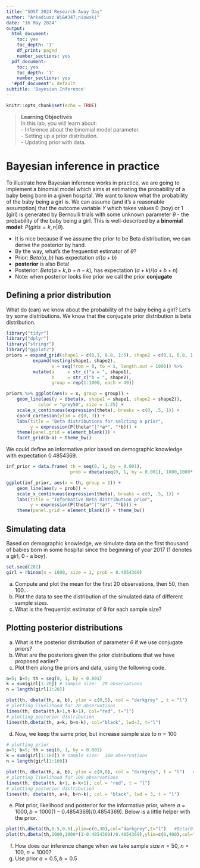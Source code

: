 ```yaml
---
title: "SOST 2024 Research Away Day"
author: "Arkadiusz Wi&#347;niowski"
date: "16 May 2024"
output:
  html_document:
    toc: yes
    toc_depth: '1'
    df_print: paged
    number_sections: yes
  pdf_document:
    toc: yes
    toc_depth: '1'
    number_sections: yes
  '#pdf_document': default
subtitle: 'Bayesian Inference'
---
```

```r
knitr::opts_chunk$set(echo = TRUE)
```

>**Learning Objectives**<br>
>In this lab, you will learn about:<br>
>- Inference about the binomial model parameter.<br>
>- Setting up a prior distribution. <br>
>- Updating prior with data.<br>



# Bayesian inference in practice 

To illustrate how Bayesian inference works in practice, we are going to implement a binomial model which aims at estimating the probability of a baby being born in a given hospital. We want to know what the probability of the baby being a girl is. We can assume (and it's a reasonable assumption) that the outcome variable $Y$ which takes values 0 (boy) or 1 (girl) is generated by Bernoulli trials with some unknown parameter $\theta$ - the probability of the baby being a girl. This is well-described by a **binomial model**:  $P(girls=k, n|\theta)$.

  - It is nice because if we assume the prior to be Beta distribution, we can derive the posterior by hand.
  - By the way, what's the frequentist estimator of $\theta$?
  - Prior: $Beta(a,b)$ has expectation $a/(a+b)$
  - **posterior** is also Beta!
  - Posterior: $Beta(a+k, b+n-k)$, has expectation $(a+k)/(a+b+n)$
  - Note: when posterior looks like prior we call the prior **conjugate**

## Defining a prior distribution

What do (can) we know about the probability of the baby being a girl? Let's try some distributions. We know that the conjugate prior distribution is beta distribution.

```r
library("tidyr")
library("dplyr")
library("stringr")
library("ggplot2")
priors = expand_grid(shape1 = c(0.1, 0.8, 1:5), shape2 = c(0.1, 0.8, 1:5)) %>%
          expand(nesting(shape1, shape2),
                 x = seq(from = 0, to = 1, length.out = 1000)) %>% 
          mutate(a     = str_c("a = ", shape1),
                 b     = str_c("b = ", shape2),
                 group = rep(1:1000, each = 49))

priors %>% ggplot(aes(x = x, group = group)) +
    geom_line(aes(y = dbeta(x, shape1 = shape1, shape2 = shape2)),
            color = "grey50", size = 1.25) +
    scale_x_continuous(expression(theta), breaks = c(0, .5, 1)) +
    coord_cartesian(ylim = c(0, 3)) +
    labs(title = "Beta distributions for selcting a prior",
         y = expression(P(theta*"|"*a*", "*b))) +
    theme(panel.grid = element_blank()) +
    facet_grid(b~a) + theme_bw()
```

We could define an informative prior based on demographic knowledge with expectation 0.4854369.

```r
inf_prior = data.frame( th = seq(0, 1, by = 0.001), 
                        prob = dbeta(seq(0, 1, by = 0.001), 1000,1000*(1-0.4854369)/0.4854369))

ggplot(inf_prior, aes(x = th, group = 1)) +
    geom_line(aes(y = prob)) +
    scale_x_continuous(expression(theta), breaks = c(0, .5, 1)) +
    labs(title = "Informative Beta distribution prior",
         y = expression(P(theta*"|"*a*", "*b))) +
    theme(panel.grid = element_blank()) + theme_bw()
```

## Simulating data
Based on  demographic knowledge, we simulate data on the first thousand of babies born in some hospital since the beginning of year 2017 (1 denotes a girl, 0 - a boy).

```r
set.seed(202)
girl = rbinom(n = 1000, size = 1, prob = 0.4854369)

```

a. Compute and plot the mean for the first 20 observations, then 50, then 100...
b. Plot the data to see the distribution of the simulated data of different sample sizes.
c. What is the frequentist estimator of θ for each sample size?

## Plotting posterior distributions

a. What is the posterior distribution of parameter $\theta$ if we use conjugate priors?
b. What are the posteriors given the prior distributions that we have proposed earlier?
c. Plot them along the priors and data, using the following code.
```r
a=5; b=5; th = seq(0, 1, by = 0.001)
k = sum(girl[1:20]) # sample size:  20 observations
n = length(girl[1:20])

plot(th, dbeta(th, a, b), ylim = c(0,5), col = "darkgrey" , t = "l")   #Beta(5,5) - prior
# plotting likelihood for 20 observations
lines(th, dbeta(th,k+1,n-k+1), col="red", t="l") 
# plotting posterior distribution
lines(th,dbeta(th, a+k, b+n-k), col="black", lwd=3, t="l")
```

d. Now, we keep the same prior, but increase sample size to $n=100$
```r
# plotting prior
a=5; b=5; th = seq(0, 1, by = 0.001)
k = sum(girl[1:100]) # sample size:  100 observations
n = length(girl[1:100])

plot(th, dbeta(th, a, b), ylim = c(0,8), col = "darkgrey", t = "l")   #Beta(5, 5) - prior
# plotting likelihood for 100 observations
lines(th, dbeta(th, k+1, n-k+1), col = "red", t = "l") 
# plotting posterior distribution
lines(th, dbeta(th, a+k, b+n-k), col = "black", lwd = 3, t = "l")
```

e. Plot prior, likelihood and posterior for the informative prior, where $a=1000, b=1000(1-0.4854369)/0.4854369)$. Below is a little helper with the prior.

```r
plot(th,dbeta(th,0.5,0.5),ylim=c(0,30),col="darkgrey",t="l")   #Beta(0.5,0.5)
plot(th,dbeta(th,1000,1000*(1-0.4854369)/0.4854369),ylim=c(0,400),col="darkgrey",t="l") #informative prior with expectation 0.4854369
```

  f. How does our inference change when we take sample size $n=50$, $n=100$, $n=1000$?
  e. Use prior $a=0.5, b=0.5$ 

